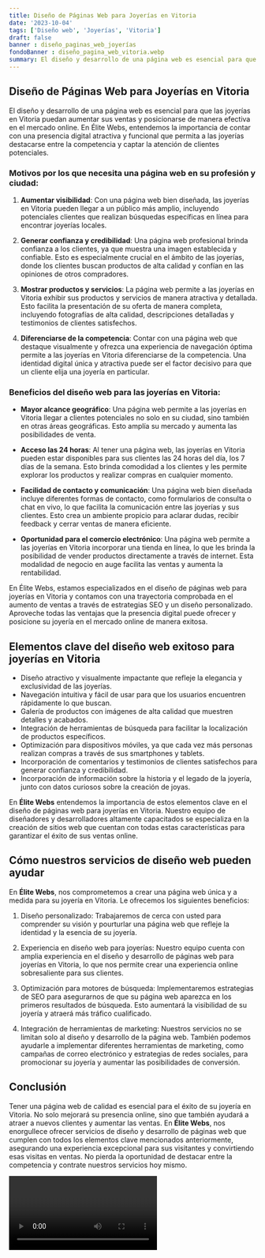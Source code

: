 ```yaml
---
title: Diseño de Páginas Web para Joyerías en Vitoria
date: '2023-10-04'
tags: ['Diseño web', 'Joyerías', 'Vitoria']
draft: false
banner : diseño_paginas_web_joyerías
fondoBanner : diseño_pagina_web_vitoria.webp
summary: El diseño y desarrollo de una página web es esencial para que las joyerías en Vitoria puedan aumentar sus ventas y posicionarse de manera efectiva en el mercado online. En Élite Webs, entendemos la importancia de contar con una presencia digital atractiva y funcional que permita a las joyerías destacarse entre la competencia y captar la atención de clientes potenciales.
---
```


## Diseño de Páginas Web para Joyerías en Vitoria

El diseño y desarrollo de una página web es esencial para que las joyerías en Vitoria puedan aumentar sus ventas y posicionarse de manera efectiva en el mercado online. En Élite Webs, entendemos la importancia de contar con una presencia digital atractiva y funcional que permita a las joyerías destacarse entre la competencia y captar la atención de clientes potenciales.

### Motivos por los que necesita una página web en su profesión y ciudad:

1. **Aumentar visibilidad**: Con una página web bien diseñada, las joyerías en Vitoria pueden llegar a un público más amplio, incluyendo potenciales clientes que realizan búsquedas específicas en línea para encontrar joyerías locales.

2. **Generar confianza y credibilidad**: Una página web profesional brinda confianza a los clientes, ya que muestra una imagen establecida y confiable. Esto es especialmente crucial en el ámbito de las joyerías, donde los clientes buscan productos de alta calidad y confían en las opiniones de otros compradores.

3. **Mostrar productos y servicios**: La página web permite a las joyerías en Vitoria exhibir sus productos y servicios de manera atractiva y detallada. Esto facilita la presentación de su oferta de manera completa, incluyendo fotografías de alta calidad, descripciones detalladas y testimonios de clientes satisfechos.

4. **Diferenciarse de la competencia**: Contar con una página web que destaque visualmente y ofrezca una experiencia de navegación óptima permite a las joyerías en Vitoria diferenciarse de la competencia. Una identidad digital única y atractiva puede ser el factor decisivo para que un cliente elija una joyería en particular.

### Beneficios del diseño web para las joyerías en Vitoria:

- **Mayor alcance geográfico**: Una página web permite a las joyerías en Vitoria llegar a clientes potenciales no solo en su ciudad, sino también en otras áreas geográficas. Esto amplía su mercado y aumenta las posibilidades de venta.

- **Acceso las 24 horas**: Al tener una página web, las joyerías en Vitoria pueden estar disponibles para sus clientes las 24 horas del día, los 7 días de la semana. Esto brinda comodidad a los clientes y les permite explorar los productos y realizar compras en cualquier momento.

- **Facilidad de contacto y comunicación**: Una página web bien diseñada incluye diferentes formas de contacto, como formularios de consulta o chat en vivo, lo que facilita la comunicación entre las joyerías y sus clientes. Esto crea un ambiente propicio para aclarar dudas, recibir feedback y cerrar ventas de manera eficiente.

- **Oportunidad para el comercio electrónico**: Una página web permite a las joyerías en Vitoria incorporar una tienda en línea, lo que les brinda la posibilidad de vender productos directamente a través de internet. Esta modalidad de negocio en auge facilita las ventas y aumenta la rentabilidad.

En Élite Webs, estamos especializados en el diseño de páginas web para joyerías en Vitoria y contamos con una trayectoria comprobada en el aumento de ventas a través de estrategias SEO y un diseño personalizado. Aproveche todas las ventajas que la presencia digital puede ofrecer y posicione su joyería en el mercado online de manera exitosa.

<GifSeo />

<Cta />

## Elementos clave del diseño web exitoso para joyerías en Vitoria

- Diseño atractivo y visualmente impactante que refleje la elegancia y exclusividad de las joyerías.
- Navegación intuitiva y fácil de usar para que los usuarios encuentren rápidamente lo que buscan.
- Galería de productos con imágenes de alta calidad que muestren detalles y acabados.
- Integración de herramientas de búsqueda para facilitar la localización de productos específicos.
- Optimización para dispositivos móviles, ya que cada vez más personas realizan compras a través de sus smartphones y tablets.
- Incorporación de comentarios y testimonios de clientes satisfechos para generar confianza y credibilidad.
- Incorporación de información sobre la historia y el legado de la joyería, junto con datos curiosos sobre la creación de joyas.

En **Élite Webs** entendemos la importancia de estos elementos clave en el diseño de páginas web para joyerías en Vitoria. Nuestro equipo de diseñadores y desarrolladores altamente capacitados se especializa en la creación de sitios web que cuentan con todas estas características para garantizar el éxito de sus ventas online.

## Cómo nuestros servicios de diseño web pueden ayudar

En **Élite Webs**, nos comprometemos a crear una página web única y a medida para su joyería en Vitoria. Le ofrecemos los siguientes beneficios:

1. Diseño personalizado: Trabajaremos de cerca con usted para comprender su visión y pourturlar una página web que refleje la identidad y la esencia de su joyería.

2. Experiencia en diseño web para joyerías: Nuestro equipo cuenta con amplia experiencia en el diseño y desarrollo de páginas web para joyerías en Vitoria, lo que nos permite crear una experiencia online sobresaliente para sus clientes.

3. Optimización para motores de búsqueda: Implementaremos estrategias de SEO para asegurarnos de que su página web aparezca en los primeros resultados de búsqueda. Esto aumentará la visibilidad de su joyería y atraerá más tráfico cualificado.

4. Integración de herramientas de marketing: Nuestros servicios no se limitan solo al diseño y desarrollo de la página web. También podemos ayudarle a implementar diferentes herramientas de marketing, como campañas de correo electrónico y estrategias de redes sociales, para promocionar su joyería y aumentar las posibilidades de conversión.

## Conclusión

Tener una página web de calidad es esencial para el éxito de su joyería en Vitoria. No solo mejorará su presencia online, sino que también ayudará a atraer a nuevos clientes y aumentar las ventas. En **Élite Webs**, nos enorgullece ofrecer servicios de diseño y desarrollo de páginas web que cumplen con todos los elementos clave mencionados anteriormente, asegurando una experiencia excepcional para sus visitantes y convirtiendo esas visitas en ventas. No pierda la oportunidad de destacar entre la competencia y contrate nuestros servicios hoy mismo.

<Video />

<CtaBot job='Joyerías' city='Vitoria'/>

<Gmaps query='Vitoria+españa+maps' />